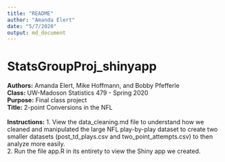 ```yaml
---
title: "README"
author: "Amanda Elert"
date: "5/7/2020"
output: md_document
---
```


# StatsGroupProj_shinyapp
**Authors:** Amanda Elert, Mike Hoffmann, and Bobby Pfefferle 
<br>
**Class:** UW-Madoson Statistics 479 - Spring 2020
<br>
**Purpose:** Final class project
<br>
**Title:** 2-point Conversions in the NFL
<br>
<br>
**Instructions:** 
1. View the data_cleaning.md file to understand how we cleaned and manipulated the large NFL play-by-play dataset to create two smaller datasets (post_td_plays.csv and two_point_attempts.csv) to then analyze more easily.
<br>
2. Run the file app.R in its entirety to view the Shiny app we created. 
